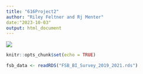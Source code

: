 ---
title: "616Project2"
author: "Riley Feltner and Rj Menter"
date:"2023-10-03"
output: html_document
---

![](poster Value proposition canvas simple white.png)

```{r setup, include=FALSE}
knitr::opts_chunk$set(echo = TRUE)
```

```{r}
fsb_data <- readRDS("FSB_BI_Survey_2019_2021.rds")
```

